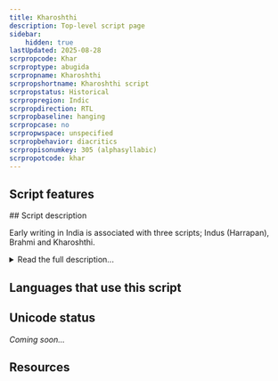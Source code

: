 ```yaml
---
title: Kharoshthi
description: Top-level script page
sidebar:
    hidden: true
lastUpdated: 2025-08-28
scrpropcode: Khar
scrproptype: abugida
scrpropname: Kharoshthi
scrpropshortname: Kharoshthi script
scrpropstatus: Historical
scrpropregion: Indic
scrpropdirection: RTL
scrpropbaseline: hanging
scrpropcase: no
scrpropwspace: unspecified
scrpropbehavior: diacritics
scrpropisonumkey: 305 (alphasyllabic)
scrpropotcode: khar
---
```



## Script features

<ScriptInfo />
## Script description

Early writing in India is associated with three scripts; Indus (Harrapan), Brahmi and Kharoshthi.

<details>
<summary>Read the full description...</summary>The Kharoshthi script descended from Aramaic and was used in what is now Northern Pakistan and Eastern Afghanistan during the 4th or 5th century BC. It was used for about 700 years for writing a group of vernacular middle Indo-Aryan dialects collectively termed 'Prakrit'. There has been some evidence that local variants of Kharoshthi writing were used for even longer than this along the Silk Route, but these too later died out without leaving any descendants.

Kharoshthi was an abugida based on the graphic syllable called _akṣara_, which contains an inherent [a] vowel. Other vowels were written by attaching diacritics to the akṣara, which overrode the inherent [a]. Initial vowels having no preceding consonant were written using a 'dummy consonant' letter in which the consonant was silent but the inherent [a] was pronounced. Vowel diacritics could be attached to this letter as to any other consonant letter. Vowel length was generally not written, except in some later documents which used a diacritic stroke to indicate a long vowel.

The script was written from right to left in a cursive style. The letters were ordered according to what is now referred to as the Arapacana alphabet. This order was used as a mnemonic device in tantric Buddhist rituals.

The Prakrit languages for which Kharoshthi was used did not employ the same sound system as Sanskrit, so not all of the letters present in most South Asian scripts are present in Kharoshthi. For example, there are no means of representing syllabic r or l, velar nasal _ṅ_, and no _visarga_. However, there is a diacritic mark which is written above intervocalic consonants, thought to represent a phonological process such as frication.

A set of numerals 1-4, 10, 20, 100 and 1000 was used. There were also 9 punctuation marks.
</details>

## Languages that use this script

<WsList script='Khar' wsMax='5' />

## Unicode status

_Coming soon..._

## Resources

<ScriptResources detailSummary='seemore' />

